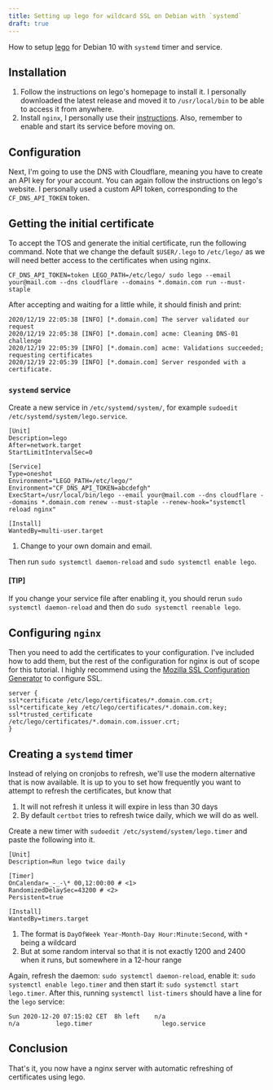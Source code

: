 ```yaml
---
title: Setting up lego for wildcard SSL on Debian with `systemd`
draft: true
---
```


How to setup [lego][lego] for Debian 10 with `systemd` timer and service.

## Installation

1. Follow the instructions on lego's homepage to install it. I personally downloaded the
   latest release and moved it to `/usr/local/bin` to be able to access it from anywhere.
2. Install `nginx`, I personally use their [instructions][nginx]. Also, remember to enable
   and start its service before moving on.

## Configuration

Next, I'm going to use the DNS with Cloudflare, meaning you have to create an API key
for your account. You can again follow the instructions on lego's website. I personally
used a custom API token, corresponding to the `CF_DNS_API_TOKEN` token.

## Getting the initial certificate

To accept the TOS and generate the initial certificate, run the following command. Note
that we change the default `$USER/.lego` to `/etc/lego/` as we will need better access
to the certificates when using nginx.

```
CF_DNS_API_TOKEN=token LEGO_PATH=/etc/lego/ sudo lego --email your@mail.com --dns cloudflare --domains *.domain.com run --must-staple
```

After accepting and waiting for a little while, it should finish and print:

```
2020/12/19 22:05:38 [INFO] [*.domain.com] The server validated our request
2020/12/19 22:05:38 [INFO] [*.domain.com] acme: Cleaning DNS-01 challenge
2020/12/19 22:05:39 [INFO] [*.domain.com] acme: Validations succeeded; requesting certificates
2020/12/19 22:05:39 [INFO] [*.domain.com] Server responded with a certificate.
```

### `systemd` service

Create a new service in `/etc/systemd/system/`, for example `sudoedit /etc/systemd/system/lego.service`.

```
[Unit]
Description=lego
After=network.target
StartLimitIntervalSec=0

[Service]
Type=oneshot
Environment="LEGO_PATH=/etc/lego/"
Environment="CF_DNS_API_TOKEN=abcdefgh"
ExecStart=/usr/local/bin/lego --email your@mail.com --dns cloudflare --domains *.domain.com renew --must-staple --renew-hook="systemctl reload nginx"

[Install]
WantedBy=multi-user.target
```

1. Change to your own domain and email.

Then run `sudo systemctl daemon-reload` and `sudo systemctl enable lego`.

#### [TIP]

If you change your service file after enabling it, you should rerun `sudo systemctl daemon-reload`
and then do `sudo systemctl reenable lego`.

## Configuring `nginx`

Then you need to add the certificates to your configuration. I've included how to add them, but the rest of
the configuration for nginx is out of scope for this tutorial. I highly recommend using the
[Mozilla SSL Configuration Generator][ssl] to configure SSL.

```
server {
ssl*certificate /etc/lego/certificates/*.domain.com.crt;
ssl*certificate_key /etc/lego/certificates/*.domain.com.key;
ssl*trusted_certificate /etc/lego/certificates/*.domain.com.issuer.crt;
}
```

## Creating a `systemd` timer

Instead of relying on cronjobs to refresh, we'll use the modern alternative that is now available. It
is up to you to set how frequently you want to attempt to refresh the certificates, but know that

1. It will not refresh it unless it will expire in less than 30 days
2. By default `certbot` tries to refresh twice daily, which we will do as well.

Create a new timer with `sudoedit /etc/systemd/system/lego.timer` and paste the following into it.

```
[Unit]
Description=Run lego twice daily

[Timer]
OnCalendar=_-_-\* 00,12:00:00 # <1>
RandomizedDelaySec=43200 # <2>
Persistent=true

[Install]
WantedBy=timers.target
```

1. The format is `DayOfWeek Year-Month-Day Hour:Minute:Second`, with `*` being a wildcard
2. But at some random interval so that it is not exactly 1200 and 2400 when it runs, but somewhere in a 12-hour range

Again, refresh the daemon: `sudo systemctl daemon-reload`, enable it: `sudo systemctl enable lego.timer` and then
start it: `sudo systemctl start lego.timer`. After this, running `systemctl list-timers` should have a line for the
`lego` service:

```
Sun 2020-12-20 07:15:02 CET  8h left    n/a                          n/a          lego.timer                   lego.service
```

## Conclusion

That's it, you now have a nginx server with automatic refreshing of certificates using lego.

[lego]: https://go-acme.github.io/lego/
[nginx]: http://nginx.org/en/linux_packages.html#Debian
[ssl]: https://ssl-config.mozilla.org
